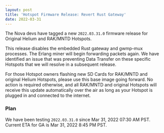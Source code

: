 ```yaml
---
layout: post
title: 'Hotspot Firmware Release: Revert Rust Gateway'
date: 2022-03-31
---
```


The Nova devs have tagged a new `2022.03.31.0` firmware release for Original Helium and RAK/MNTD
Hotspots.

This release disables the embedded Rust gateway and gwmp-mux processes. The Erlang miner will begin
forwarding packets again. We have identified an issue that was preventing Data Transfer on these
specific Hotspots that we will resolve in a subsequent release.

For those Hotspot owners flashing new SD Cards for RAK/MNTD and original Helium Hotspots, please use
this base image going forward. No action is required otherwise, and all RAK/MNTD and original
Hotspots will receive this update automatically over the air as long as your Hotspot is plugged in
and connected to the internet.

### Plan

We have been testing `2022.03.31.0` since Mar 31, 2022 07:30 AM PST. Current ETA for GA is Mar 31,
2022 8:45 PM PST.
